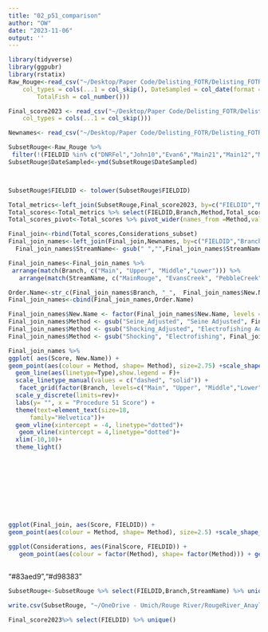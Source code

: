 ```yaml
---
title: "02_p51_comparison"
author: "OW"
date: "2023-11-06"
output: ''
---
```


```r

library(tidyverse)
library(ggpubr)
library(rstatix)
Raw_Rouge<-read_csv("~/Desktop/Paper Code/Delisting_FOTR/Delisting_FOTR/Data/Created_Data/Close_date_rouge.csv", 
    col_types = cols(...1 = col_skip(), DateSampled = col_date(format = "%Y-%m-%d"), 
        TotalFish = col_number()))

Final_score2023 <- read_csv("~/Desktop/Paper Code/Delisting_FOTR/Delisting_FOTR/Data/Created_Data/Final_scores_2023.csv", 
    col_types = cols(...1 = col_skip()))

Newnames<- read_csv("~/Desktop/Paper Code/Delisting_FOTR/Delisting_FOTR/Data/Created_Data/VisualNames.csv")


```

```r
SubsetRouge<-Raw_Rouge %>%
 filter(!(FIELDID %in% c("DNRFel","John10","Evan6","Main21","Main12","Main10","Main12N","Low14","Main20","MR-15",))) %>% select(FIELDID,Method,DateSampled, Branch,StreamName) %>% unique() 
SubsetRouge$DateSampled<-ymd(SubsetRouge$DateSampled)



SubsetRouge$FIELDID <- tolower(SubsetRouge$FIELDID)

```

```r
Total_metrics<-left_join(SubsetRouge,Final_score2023, by=c("FIELDID","Method","DateSampled","Branch","StreamName"))
Total_scores<-Total_metrics %>% select(FIELDID,Branch,Method,Total_score) %>% dplyr::rename('Score'='Total_score') %>% mutate(Type="Normal")
Total_scores_pivot<-Total_scores %>% pivot_wider(names_from =Method,values_from = Score ) %>% mutate(difference=Seine-Shocking) 
```


```r
Final_join<-rbind(Total_scores,Considerations_subset)
Final_join_names<-left_join(Final_join,Newnames, by=c("FIELDID","Branch")) 
  Final_join_names$StreamName<- gsub(" ","",Final_join_names$StreamName)
```

```r
Final_join_names<-Final_join_names %>% 
 arrange(match(Branch, c("Main", "Upper", "Middle","Lower"))) %>% 
   arrange(match(StreamName, c("MainRouge", "EvansCreek", "PebbleCreek","FranklinCreek","QuartonBranch","UpperRouge","BellBranch","SeeleyCreek","MinnowPond","TarabusiCreek","MiddleRouge","TonquishCreek","WillowCreek","JohnsonCreek","WalledLkDrainage","BishopCreek","LowerRouge","FellowsCreek","FowlerCreek")), Numeric) 

Order.Name<-str_c(Final_join_names$Branch, "_",  Final_join_names$New.Name, "_",Final_join_names$Method)
Final_join_names<-cbind(Final_join_names,Order.Name)

Final_join_names$New.Name <- factor(Final_join_names$New.Name, levels =unique(Final_join_names$New.Name))
Final_join_names$Method <- gsub("Seine_Adjusted", "Seine Adjusted", Final_join_names$Method)
Final_join_names$Method <- gsub("Shocking_Adjusted", "Electrofishing Adjusted", Final_join_names$Method)
Final_join_names$Method <- gsub("Shocking", "Electrofishing", Final_join_names$Method)


```


```r

Final_join_names %>% 
ggplot( aes(Score, New.Name)) + 
geom_point(aes(colour = Method, shape= Method), size=2.75) +scale_shape_manual(values = c(17,2,15, 0)) + scale_color_manual(values = c("#cd5c5c", "Black","#5c95cd","Black"))+ 
  geom_line(aes(linetype=Type),show.legend = F)+ 
  scale_linetype_manual(values = c("dashed", "solid")) +
   facet_grid(factor(Branch, levels=c("Main", "Upper", "Middle","Lower"))~., scales = "free")+
  scale_y_discrete(limits=rev)+ 
  labs(y= "", x = "Procedure 51 Score") + 
  theme(text=element_text(size=18, 
      family="Helvetica"))+ 
  geom_vline(xintercept = -4, linetype="dotted")+ 
   geom_vline(xintercept = 4,linetype="dotted")+
  xlim(-10,10)+ 
  theme_light()








  
```

```r
ggplot(Final_join, aes(Score, FIELDID)) + 
geom_point(aes(colour = Method, shape= Method), size=2.5) +scale_shape_manual(values = c(15, 0, 17,2)) + scale_color_manual(values = c("#d98383", "Black", "#4888c7","Black"))+ geom_line(aes(linetype=Type))+ scale_linetype_manual(values=c("dashed","solid"))
```


```r
ggplot(Considerations, aes(FinalScore, FIELDID)) + 
   geom_point(aes(colour = factor(Method), shape= factor(Method))) + geom_line() + ggtitle("P51  considerations") 
  
```
"#83aed9","#d98383"

```r
SubsetRouge<-SubsetRouge %>% select(FIELDID,Branch,StreamName) %>% unique()

write.csv(SubsetRouge, "~/OneDrive - Umich/Rouge River/RougeRiver_Anaylsis/finalsites.csv")
```

```r
Final_score2023%>% select(FIELDID) %>% unique()
```

